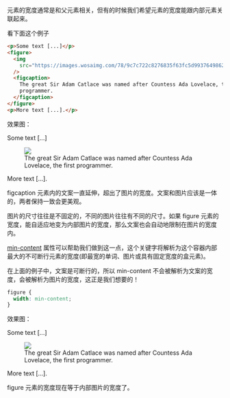 元素的宽度通常是和父元素相关，但有的时候我们希望元素的宽度能跟内部元素关联起来。

看下面这个例子

```html
<p>Some text [...]</p>
<figure>
  <img
    src="https://images.wosaimg.com/78/9c7c722c8276835f63fc5d9937649862f45a0f.png"
  />
  <figcaption>
    The great Sir Adam Catlace was named after Countess Ada Lovelace, the first
    programmer.
  </figcaption>
</figure>
<p>More text [...].</p>
```

效果图：

<p>Some text [...]</p>
<figure>
  <img src="https://images.wosaimg.com/78/9c7c722c8276835f63fc5d9937649862f45a0f.png" />
  <figcaption>
    The great Sir Adam Catlace was named after Countess Ada Lovelace, the first
    programmer.
  </figcaption>
</figure>
<p>More text [...].</p>

figcaption 元素内的文案一直延伸，超出了图片的宽度。文案和图片应该是一体的，两者保持一致会更美观。

图片的尺寸往往是不固定的，不同的图片往往有不同的尺寸。如果 figure 元素的宽度，能自适应地变为内部图片的宽度，那么文案也会自动地限制在图片的宽度内。

[min-content](https://developer.mozilla.org/en-US/docs/Web/CSS/min-content) 属性可以帮助我们做到这一点，这个关键字将解析为这个容器内部最大的不可断行元素的宽度(即最宽的单词、图片或具有固定宽度的盒元素)。

在上面的例子中，文案是可断行的，所以 min-content 不会被解析为文案的宽度，会被解析为图片的宽度，这正是我们想要的！

```css
figure {
  width: min-content;
}
```

效果图：

<p>Some text [...]</p>
<figure
  style={{
    width: "min-content",
  }}
>
  <img src="https://images.wosaimg.com/78/9c7c722c8276835f63fc5d9937649862f45a0f.png" />
  <figcaption>
    The great Sir Adam Catlace was named after Countess Ada Lovelace, the first
    programmer.
  </figcaption>
</figure>
<p>More text [...].</p>

figure 元素的宽度现在等于内部图片的宽度了。